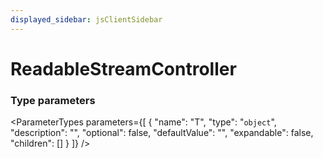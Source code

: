 ```yaml
---
displayed_sidebar: jsClientSidebar
---
```



# ReadableStreamController

### Type parameters

<ParameterTypes parameters={[
  {
    "name": "T",
    "type": "`object`",
    "description": "",
    "optional": false,
    "defaultValue": "",
    "expandable": false,
    "children": []
  }
]} />
